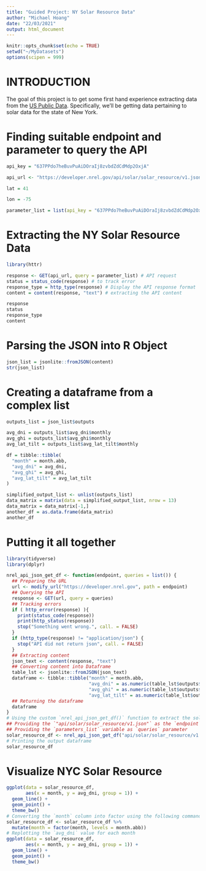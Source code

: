 ---
title: "Guided Project: NY Solar Resource Data"
author: "Michael Hoang"
date: "22/03/2021"
output: html_document
---

```{r setup, include=FALSE}

knitr::opts_chunk$set(echo = TRUE)
setwd("~/MyDatasets")
options(scipen = 999)

```


# INTRODUCTION

The goal of this project is to get some first hand experience extracting data from the [US Public Data](https://api.data.gov/docs/).  Specifically, we'll be getting data pertaining to solar data for the state of New York.   

# Finding suitable endpoint and parameter to query the API

```{r}

api_key = "637PPdo7heBuvPuAiDOraIj8zvbdZdCdMdp2OxjA"

api_url <- "https://developer.nrel.gov/api/solar/solar_resource/v1.json"

lat = 41

lon = -75

parameter_list = list(api_key = "637PPdo7heBuvPuAiDOraIj8zvbdZdCdMdp2OxjA", lat = 41, lon = -75)

```

# Extracting the NY Solar Resource Data 

```{r}

library(httr)

response <- GET(api_url, query = parameter_list) # API request 
status = status_code(response) # to track error 
response_type = http_type(response) # Display the API response format
content = content(response, "text") # extracting the API content 

response
status
response_type
content

```

# Parsing the JSON into R Object 

```{r}

json_list = jsonlite::fromJSON(content)
str(json_list)

```

# Creating a dataframe from a complex list 

```{r}

outputs_list = json_list$outputs

avg_dni = outputs_list$avg_dni$monthly
avg_ghi = outputs_list$avg_ghi$monthly
avg_lat_tilt = outputs_list$avg_lat_tilt$monthly

df = tibble::tibble(
  "month" = month.abb, 
  "avg_dni" = avg_dni, 
  "avg_ghi" = avg_ghi, 
  "avg_lat_tilt" = avg_lat_tilt
)

simplified_output_list <- unlist(outputs_list)
data_matrix = matrix(data = simplified_output_list, nrow = 13)
data_matrix = data_matrix[-1,]
another_df = as.data.frame(data_matrix)
another_df


```

# Putting it all together 

```{r}
library(tidyverse)
library(dplyr)
```

```{r}
nrel_api_json_get_df <- function(endpoint, queries = list()) {
  ## Preparing the URL 
  url <- modify_url("https://developer.nrel.gov", path = endpoint)
  ## Querying the API
  response <- GET(url, query = queries)
  ## Tracking errors
  if ( http_error(response) ){
    print(status_code(response))
    print(http_status(response))
    stop("Something went wrong.", call. = FALSE)
  }
  if (http_type(response) != "application/json") {
    stop("API did not return json", call. = FALSE)
  }
  ## Extracting content
  json_text <- content(response, "text")
  ## Converting content into Dataframe
  table_lst <- jsonlite::fromJSON(json_text)
  dataframe <- tibble::tibble("month" = month.abb,
                              "avg_dni" = as.numeric(table_lst$outputs$avg_dni$monthly),
                              "avg_ghi" = as.numeric(table_lst$outputs$avg_ghi$monthly),
                              "avg_lat_tilt" = as.numeric(table_lst$outputs$avg_lat_tilt$monthly))
  ## Returning the dataframe  
  dataframe
}
# Using the custom `nrel_api_json_get_df()` function to extract the solar resource as a dataframe
## Providing the `"api/solar/solar_resource/v1.json"` as the `endpoint` parameter
## Providing the `parameters_list` variable as `queries` parameter
solar_resource_df <- nrel_api_json_get_df("api/solar/solar_resource/v1.json", parameter_list)
# Printing the output dataframe
solar_resource_df

```

# Visualize NYC Solar Resource 

```{r}

ggplot(data = solar_resource_df,
       aes(x = month, y = avg_dni, group = 1)) +
  geom_line() +
  geom_point() +
  theme_bw()
# Converting the `month` column into factor using the following command  
solar_resource_df <- solar_resource_df %>% 
  mutate(month = factor(month, levels = month.abb))
# Replotting the `avg_dni` value for each month 
ggplot(data = solar_resource_df,
       aes(x = month, y = avg_dni, group = 1)) +
  geom_line() +
  geom_point() +
  theme_bw()


```

